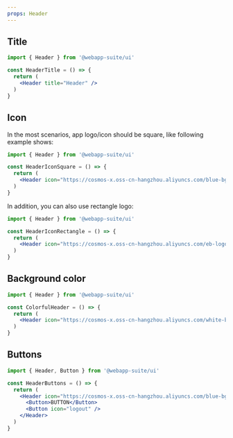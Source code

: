 ```yaml
---
props: Header
---
```


## Title

```jsx vertical
import { Header } from '@webapp-suite/ui'

const HeaderTitle = () => {
  return (
    <Header title="Header" />
  )
}
```

## Icon

In the most scenarios, app logo/icon should be square, like following example shows:

```jsx vertical
import { Header } from '@webapp-suite/ui'

const HeaderIconSquare = () => {
  return (
    <Header icon="https://cosmos-x.oss-cn-hangzhou.aliyuncs.com/blue-bg-webapps-ui-icon.png" title="Header" />
  )
}
```

In addition, you can also use rectangle logo:

```jsx vertical
import { Header } from '@webapp-suite/ui'

const HeaderIconRectangle = () => {
  return (
    <Header icon="https://cosmos-x.oss-cn-hangzhou.aliyuncs.com/eb-logo.png" title="Header" />
  )
}
```

## Background color

```jsx vertical
import { Header } from '@webapp-suite/ui'

const ColorfulHeader = () => {
  return (
    <Header icon="https://cosmos-x.oss-cn-hangzhou.aliyuncs.com/white-bg-webapps-ui-icon.png" title="Header" color="blue" />
  )
}
```

## Buttons

```jsx vertical
import { Header, Button } from '@webapp-suite/ui'

const HeaderButtons = () => {
  return (
    <Header icon="https://cosmos-x.oss-cn-hangzhou.aliyuncs.com/blue-bg-webapps-ui-icon.png" title="Header">
      <Button>BUTTON</Button>
      <Button icon="logout" />
    </Header>
  )
}
```
